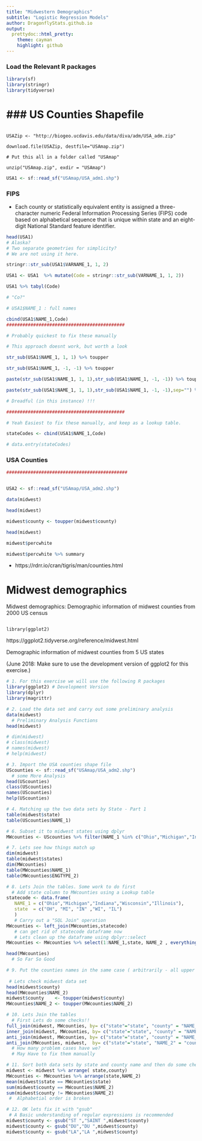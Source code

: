 ```yaml
---
title: "Midwestern Demographics"
subtitle: "Logistic Regression Models"
author: DragonflyStats.github.io
output:
  prettydoc::html_pretty:
    theme: cayman
    highlight: github
---
```


### Load the Relevant R packages

```r
library(sf)
library(stringr)
library(tidyverse)
```


### US Counties Shapefile
=======================



<pre><code>
USAZip <- "http://biogeo.ucdavis.edu/data/diva/adm/USA_adm.zip"

download.file(USAZip, destfile="USAmap.zip")

# Put this all in a folder called "USAmap"

unzip("USAmap.zip", exdir = "USAmap")
</code></pre>


```r
USA1 <- sf::read_sf("USAmap/USA_adm1.shp")
```

### FIPS 

* Each county or statistically equivalent entity is assigned a three-character numeric Federal Information Processing Series (FIPS) code based on alphabetical sequence that is unique within state and an eight-digit National Standard feature identifier.


```r
head(USA1)
# Alaska? 
# Two separate geometries for simplicity?
# We are not using it here.
```


```r
stringr::str_sub(USA1$VARNAME_1, 1, 2)

USA1 <- USA1  %>% mutate(Code = stringr::str_sub(VARNAME_1, 1, 2))

USA1 %>% tabyl(Code)

# "Co?"
```

```r
# USA1$NAME_1 : full names

cbind(USA1$NAME_1,Code)
############################################

# Probably quickest to fix these manually

# This approach doesnt work, but worth a look

str_sub(USA1$NAME_1, 1, 1) %>% toupper

str_sub(USA1$NAME_1, -1, -1) %>% toupper
```


```r
paste(str_sub(USA1$NAME_1, 1, 1),str_sub(USA1$NAME_1, -1, -1)) %>% toupper
```


```r
paste(str_sub(USA1$NAME_1, 1, 1),str_sub(USA1$NAME_1, -1, -1),sep="") %>% toupper

# Dreadful (in this instance) !!!

```


```r
############################################

# Yeah Easiest to fix these manually, and keep as a lookup table.

stateCodes <- cbind(USA1$NAME_1,Code)

# data.entry(stateCodes)
```

### USA Counties


```r
#############################################


USA2 <- sf::read_sf("USAmap/USA_adm2.shp")

```

```r
data(midwest)

head(midwest)

midwest$county <- toupper(midwest$county)

head(midwest)

midwest$percwhite

midwest$percwhite %>% summary

```

* https://rdrr.io/cran/tigris/man/counties.html

Midwest demographics
=========================




Midwest demographics: Demographic information of midwest counties from 2000 US census

<pre><code>
library(ggplot2)
</code></pre>


https://ggplot2.tidyverse.org/reference/midwest.html


Demographic information of midwest counties from 5 US states


(June 2018: Make sure to use the development version of ggplot2 for this exercise.)


```r
# 1. For this exercise we will use the following R packages
library(ggplot2) # Development Version
library(dplyr)
library(magrittr)

```


```r
# 2. Load the data set and carry out some preliminary analysis
data(midwest)
  # Preliminary Analysis Functions
head(midwest)
```

```r
# dim(midwest)
# class(midwest)
# names(midwest)
# help(midwest)
```

```r

# 3. Import the USA counties shape file
UScounties <- sf::read_sf("USAmap/USA_adm2.shp") 
  # some More Analysis
head(UScounties)
class(UScounties)
names(UScounties)
help(UScounties)
```


```r
# 4. Matching up the two data sets by State - Part 1
table(midwest$state)
table(UScounties$NAME_1)
```




```r
# 6. Subset it to midwest states using dplyr
MWcounties <- UScounties %>% filter(NAME_1 %in% c("Ohio","Michigan","Indiana","Wisconsin","Illinois"))
```


```r
# 7. Lets see how things match up
dim(midwest)
table(midwest$states)
dim(MWcounties)
table(MWcounties$NAME_1)
table(MWcounties$ENGTYPE_2)
```


```r
# 8. Lets Join the tables. Some work to do first
  # Add state column to MWcounties using a Lookup table
statecode <- data.frame(
   NAME_1 = c("Ohio","Michigan","Indiana","Wisconsin","Illinois"),
   state  = c("OH", "MI", "IN" ,"WI", "IL")
   )
   # Carry out a "SQL Join" operation
MWcounties <- left_join(MWcounties,statecode)
   # can get rid of statecode dataframe now 
   # Lets clean up the dataframe using dplyr::select
MWcounties <- MWcounties %>% select(1:NAME_1,state, NAME_2 , everything())

head(MWcounties)
  # So Far So Good
```


```r
# 9. Put the counties names in the same case ( arbitrarily - all upper case)
 
 # Lets check midwest data set
head(midwest$county)
head(MWcounties$NAME_2)
midwest$county    <- toupper(midwest$county)
MWcounties$NAME_2 <- toupper(MWcounties$NAME_2)
```


```r
# 10. Lets Join the tables
  # First Lets do some checks!!
full_join(midwest, MWcounties, by= c("state"="state", "county" = "NAME_2")) %>% dim()
inner_join(midwest, MWcounties, by= c("state"="state", "county" = "NAME_2")) %>% dim()
anti_join(midwest, MWcounties, by= c("state"="state", "county" = "NAME_2")) %>% dim()
anti_join(MWcounties, midwest,  by= c("state"="state", "NAME_2" = "county")) %>% dim()
  # How many problem cases have we?
  # May Have to fix them manually
```


```r
# 11. Sort both data sets by state and county name and then do some checks
midwest <- midwest %>% arrange( state,county)
MWcounties <- MWcounties %>% arrange(state,NAME_2)
mean(midwest$state == MWcounties$state)
sum(midwest$county == MWcounties$NAME_2)
sum(midwest$county != MWcounties$NAME_2)
 #  Alphabetial order is broken
```


```r
# 12. OK lets fix it with "gsub"
 # A Basic understanding of regular expressions is recommended
midwest$county <- gsub("ST ","SAINT ",midwest$county)
midwest$county <- gsub("DU","DU ",midwest$county)
midwest$county <- gsub("LA","LA ",midwest$county)
```
